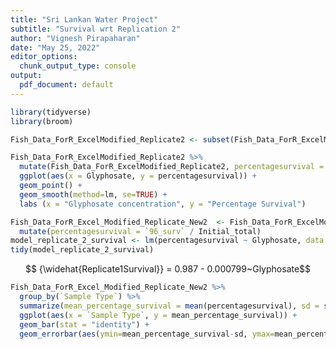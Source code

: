```yaml
---
title: "Sri Lankan Water Project"
subtitle: "Survival wrt Replication 2"
author: "Vignesh Pirapaharan"
date: "May 25, 2022"
editor_options: 
  chunk_output_type: console
output:
  pdf_document: default
---
```


```r
library(tidyverse)
library(broom)
```

```r
Fish_Data_ForR_ExcelModified_Replicate2 <- subset(Fish_Data_ForR_ExcelModified_Replicate2,`48_surv`!= 0)
```

```r
Fish_Data_ForR_ExcelModified_Replicate2 %>%
  mutate(Fish_Data_ForR_ExcelModified_Replicate2, percentagesurvival = `96_surv` / Initial_total) %>%
  ggplot(aes(x = Glyphosate, y = percentagesurvival)) +
  geom_point() +
  geom_smooth(method=lm, se=TRUE) +
  labs (x = "Glyphosate concentration", y = "Percentage Survival") 
```

```r
Fish_Data_ForR_Excel_Modified_Replicate_New2  <- Fish_Data_ForR_ExcelModified_Replicate2 %>%
  mutate(percentagesurvival = `96_surv` / Initial_total)
model_replicate_2_survival <- lm(percentagesurvival ~ Glyphosate, data = Fish_Data_ForR_Excel_Modified_Replicate_New2)
tidy(model_replicate_2_survival)
```

$$ {\widehat{Replicate1Survival}} = 0.987 - 0.000799~Glyphosate$$

```r
Fish_Data_ForR_Excel_Modified_Replicate_New2 %>%
  group_by(`Sample Type`) %>%
  summarize(mean_percentage_survival = mean(percentagesurvival), sd = sd(percentagesurvival)) %>% 
  ggplot(aes(x = `Sample Type`, y = mean_percentage_survival)) +
  geom_bar(stat = "identity") +
  geom_errorbar(aes(ymin=mean_percentage_survival-sd, ymax=mean_percentage_survival+sd))
```
